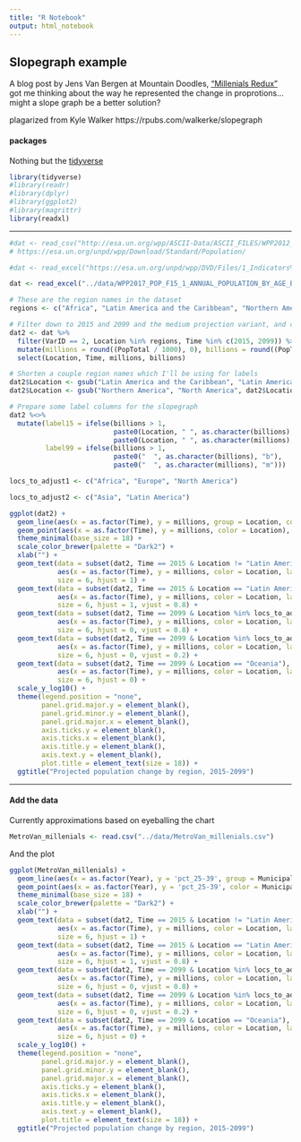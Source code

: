 ```yaml
---
title: "R Notebook"
output: html_notebook
---
```


## Slopegraph example

A blog post by Jens Van Bergen at Mountain Doodles, ["Millenials Redux"](http://doodles.mountainmath.ca/blog/2017/08/06/millennials-redux/) got me thinking about the way he represented the change in proprotions...might a slope graph be a better solution?


plagarized from Kyle Walker
https://rpubs.com/walkerke/slopegraph


#### packages

Nothing but the [tidyverse](http://www.tidyverse.org/)

```r

library(tidyverse)
#library(readr)
#library(dplyr)
#library(ggplot2)
#library(magrittr)
library(readxl)

```


---

```r

#dat <- read_csv("http://esa.un.org/wpp/ASCII-Data/ASCII_FILES/WPP2012_DB02_POPULATIONS_ANNUAL.csv")
# https://esa.un.org/unpd/wpp/Download/Standard/Population/

#dat <- read_excel("https://esa.un.org/unpd/wpp/DVD/Files/1_Indicators%20(Standard)/EXCEL_FILES/1_Population/WPP2017_POP_F15_1_ANNUAL_POPULATION_BY_AGE_BOTH_SEXES.xlsx")

dat <- read_excel("../data/WPP2017_POP_F15_1_ANNUAL_POPULATION_BY_AGE_BOTH_SEXES.xlsx", range = cell_rows(c(17, NA)))

```



```r
# These are the region names in the dataset
regions <- c("Africa", "Latin America and the Caribbean", "Northern America", "Europe", "Oceania", "Asia")

# Filter down to 2015 and 2099 and the medium projection variant, and calculate millions & billions 
dat2 <- dat %>%
  filter(VarID == 2, Location %in% regions, Time %in% c(2015, 2099)) %>%
  mutate(millions = round((PopTotal / 1000), 0), billions = round((PopTotal / 1000000), 1)) %>%
  select(Location, Time, millions, billions)

# Shorten a couple region names which I'll be using for labels
dat2$Location <- gsub("Latin America and the Caribbean", "Latin America", dat2$Location)
dat2$Location <- gsub("Northern America", "North America", dat2$Location)

# Prepare some label columns for the slopegraph
dat2 %<>%
  mutate(label15 = ifelse(billions > 1, 
                          paste0(Location, " ", as.character(billions), "b  "),
                          paste0(Location, " ", as.character(millions), "m  ")), 
         label99 = ifelse(billions > 1, 
                          paste0("  ", as.character(billions), "b"), 
                          paste0("  ", as.character(millions), "m")))
```


```r
locs_to_adjust1 <- c("Africa", "Europe", "North America")

locs_to_adjust2 <- c("Asia", "Latin America")

ggplot(dat2) + 
  geom_line(aes(x = as.factor(Time), y = millions, group = Location, color = Location), size = 2) + 
  geom_point(aes(x = as.factor(Time), y = millions, color = Location), size = 5) + 
  theme_minimal(base_size = 18) + 
  scale_color_brewer(palette = "Dark2") + 
  xlab("") + 
  geom_text(data = subset(dat2, Time == 2015 & Location != "Latin America"), 
            aes(x = as.factor(Time), y = millions, color = Location, label = label15), 
            size = 6, hjust = 1) + 
  geom_text(data = subset(dat2, Time == 2015 & Location == "Latin America"), 
            aes(x = as.factor(Time), y = millions, color = Location, label = label15), 
            size = 6, hjust = 1, vjust = 0.8) + 
  geom_text(data = subset(dat2, Time == 2099 & Location %in% locs_to_adjust1), 
            aes(x = as.factor(Time), y = millions, color = Location, label = label99), 
            size = 6, hjust = 0, vjust = 0.8) + 
  geom_text(data = subset(dat2, Time == 2099 & Location %in% locs_to_adjust2), 
            aes(x = as.factor(Time), y = millions, color = Location, label = label99), 
            size = 6, hjust = 0, vjust = 0.2) + 
  geom_text(data = subset(dat2, Time == 2099 & Location == "Oceania"), 
            aes(x = as.factor(Time), y = millions, color = Location, label = label99), 
            size = 6, hjust = 0) + 
  scale_y_log10() + 
  theme(legend.position = "none", 
        panel.grid.major.y = element_blank(),
        panel.grid.minor.y = element_blank(),
        panel.grid.major.x = element_blank(), 
        axis.ticks.y = element_blank(),
        axis.ticks.x = element_blank(), 
        axis.title.y = element_blank(), 
        axis.text.y = element_blank(), 
        plot.title = element_text(size = 18)) + 
  ggtitle("Projected population change by region, 2015-2099")
```



---

#### Add the data

Currently approximations based on eyeballing the chart

```r

MetroVan_millenials <- read.csv("../data/MetroVan_millenials.csv")

```



And the plot

```r

ggplot(MetroVan_millenials) + 
  geom_line(aes(x = as.factor(Year), y = 'pct_25-39', group = Municipality, color = Municipality), size = 2) + 
  geom_point(aes(x = as.factor(Year), y = 'pct_25-39', color = Municipality), size = 5) + 
  theme_minimal(base_size = 18) + 
  scale_color_brewer(palette = "Dark2") + 
  xlab("") + 
  geom_text(data = subset(dat2, Time == 2015 & Location != "Latin America"), 
            aes(x = as.factor(Time), y = millions, color = Location, label = label15), 
            size = 6, hjust = 1) + 
  geom_text(data = subset(dat2, Time == 2015 & Location == "Latin America"), 
            aes(x = as.factor(Time), y = millions, color = Location, label = label15), 
            size = 6, hjust = 1, vjust = 0.8) + 
  geom_text(data = subset(dat2, Time == 2099 & Location %in% locs_to_adjust1), 
            aes(x = as.factor(Time), y = millions, color = Location, label = label99), 
            size = 6, hjust = 0, vjust = 0.8) + 
  geom_text(data = subset(dat2, Time == 2099 & Location %in% locs_to_adjust2), 
            aes(x = as.factor(Time), y = millions, color = Location, label = label99), 
            size = 6, hjust = 0, vjust = 0.2) + 
  geom_text(data = subset(dat2, Time == 2099 & Location == "Oceania"), 
            aes(x = as.factor(Time), y = millions, color = Location, label = label99), 
            size = 6, hjust = 0) + 
  scale_y_log10() + 
  theme(legend.position = "none", 
        panel.grid.major.y = element_blank(),
        panel.grid.minor.y = element_blank(),
        panel.grid.major.x = element_blank(), 
        axis.ticks.y = element_blank(),
        axis.ticks.x = element_blank(), 
        axis.title.y = element_blank(), 
        axis.text.y = element_blank(), 
        plot.title = element_text(size = 18)) + 
  ggtitle("Projected population change by region, 2015-2099")


```

